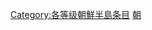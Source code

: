{{catmore1|[[Wikipedia:朝鲜半岛专题|Wikipedia:朝鲜半岛专题]]}}
{{Articles by Quality|topic=朝鲜半岛|project=朝鲜半岛|format=toc}}
{{emptycat}}
[[Category:各等级朝鮮半島条目|Category:各等级朝鮮半島条目]]
[[Category:丙級條目|朝]]